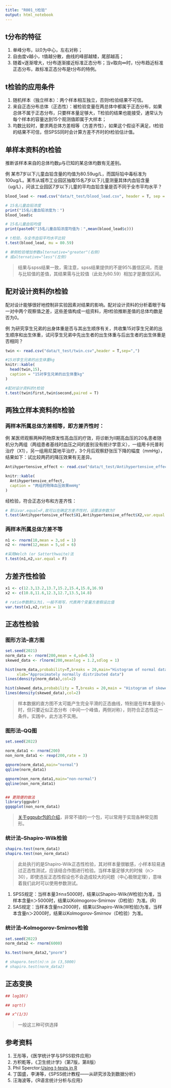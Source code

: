 ```yaml
---
title: "R001_t检验"
output: html_notebook
---
```


## t分布的特征

1. 单峰分布，以0为中心，左右对称；
2. 自由度ν越小，t值越分散，曲线的峰部越矮，尾部越高；
3. 随着ν逐渐增大，t分布逐渐接近标准正态分布；当ν取向∞时，t分布趋近标准正态分布，故标准正态分布是t分布的特例。

## t检验的应用条件

1. 随机样本（独立样本）：两个样本相互独立，否则t检验结果不可信。
2. 来自正态分布总体（正态性）：被检验变量在两总体中都属于正态分布，如果总体不属于正态分布，只要样本量足够大，T检验的结果也能接受，通常认为每个样本的容量达到15个观测值即属于大样本；
3. 均数比较时，要求两总体方差相等（方差齐性），如果这个假设不满足，t检验的结果不可信，但SPSS同时会计算方差不齐时的t检验估计值。

## 单样本资料的t检验

推断该样本来自的总体均数μ与已知的某总体均数有无差别。

例 某市7岁以下儿童血铅含量的均值为80.59ug/L，而国际铅中毒标准为100ug/L。某市从城市工业园区抽取15名7岁以下儿童测量其体内血铅含量（ug/L），问该工业园区7岁以下儿童的平均血铅含量是否不同于全市平均水平？

```r
blood_lead <- read.csv("data/t_test/blood_lead.csv", header = T, sep = ",")

# 15名儿童血铅浓度
print("15名儿童血铅浓度为：")
blood_lead$c

# 15名儿童血铅均值
print(paste0("15名儿童血铅浓度均值为：",mean(blood_lead$c)))

# t检验，与全市血铅平均水平比较
t.test(blood_lead, mu = 80.59)

# 单侧检验增加参数alternative="greater"(右侧)
# 或alternative="less"(左侧)
```

> 结果与spss结果一致，需注意，spss结果提供的不是95%置信区间，而是与比较值的差值，其结果需与比较值（此处为80.59）相加才是置信区间。

## 配对设计资料的t检验

配对设计能够很好地控制非实验因素对结果的影响。配对设计资料的分析着眼于每一对中两个观察值之差，这些差值构成一组资料，用t检验推断差值的总体均数是否为0。

例 为研究孪生兄弟的出身体重是否与其出生顺序有关，共收集15对孪生兄弟的出生顺序和出生体重，试问孪生兄弟中先出生者的出生体重与后出生者的出生体重是否相同？

```r
twin <- read.csv("data/t_test/twin.csv",header = T,sep=",")

#15对孪生兄弟的出生体重kg
knitr::kable(
  head(twin,15),
  caption = "15对孪生兄弟的出生体重kg"
)

```

```r
#配对设计资料的t检验
t.test(twin$first,twin$second,paired = T)

```

## 两独立样本资料的t检验

### 两样本所属总体方差相等，即方差齐性时：

例 某医师观察两种药物原发性高血压的疗效，将诊断为Ⅱ期高血压的20名患者随机分为两组（两组患者基线时血压之间的差别没有统计学意义），一组用卡托普利治疗（X1），另一组用尼莫地平治疗，3个月后观察舒张压下降的幅度（mmHg），结果如下：试比较两药的降压效果有无差异。

```r
Antihypertensive_effect <- read.csv("data/t_test/Antihypertensive_effect.csv",header = T,sep = ",")

knitr::kable(
  Antihypertensive_effect,
  caption = "两组药物降血压效果mmHg"
)
```

经检验，符合正态分布和方差齐性：

```r
# 默认var.equal=F,故可以在确定方差齐性时，设置该参数为T
t.test(Antihypertensive_effect$X1,Antihypertensive_effect$X2,var.equal = T)
```

### 两样本所属总体方差不等
```r
n1 <- rnorm(10,mean = 3,sd = 1)
n2 <- rnorm(12,mean = 5,sd = 6)

#采用Welch (or Satterthwaite)法
t.test(n1,n2,var.equal = F)
```

## 方差齐性检验
```r
x1 <- c(12.3,13.2,13.7,15.2,15.4,15.8,16.9)
x2 <- c(10.8,11.6,12.3,12.7,13.5,14.8)

# ratio参数默认为1，一般不用写，代表两个变量方差假设比值
var.test(x1,x2,ratio = 1)
```

## 正态性检验

### 图形方法--直方图
```r
set.seed(2021)
norm_data <- rnorm(200,mean = 4,sd=0.5)
skewed_data <- rlnorm(200,meanlog = 1.2,sdlog = 1)

hist(norm_data,probability=T,breaks = 20,main="Histogram of normal data",
     xlab="Approximately normally distributed data")
lines(density(norm_data),col=2)

hist(skewed_data,probability = T,breaks = 20,main = "Histogram of skewed data",xlab = "Very skewed data")
lines(density(skewed_data),col=2)
```

> 样本数据的直方图不太可能产生完全平滑的正态曲线，特别是在样本量很小时，但只要近似正态分布（中间一个峰值，两侧对称），则符合正态性这一条件。实践中，此方法不实用。

### 图形法--QQ图

```r
set.seed(2022)

norm_data1 <- rnorm(200)
non_norm_data1 <- rexp(200,rate = 3)

qqnorm(norm_data1,main="normal")
qqline(norm_data1)

qqnorm(non_norm_data1,main="non-normal")
qqline(non_norm_data1)


## 更简便的做法
library(ggpubr)
ggqqplot(non_norm_data1)

```

> [关于ggpubr包的介绍](https://rpkgs.datanovia.com/ggpubr/)，非常不错的一个包，可以常用于实现各种常见图形。

### 统计法--Shapiro-Wilk检验

```r
shapiro.test(norm_data1)
shapiro.test(non_norm_data1)
```

> 此处执行的是Shapiro-Wilk正态性检验，其对样本量很敏感，小样本较易通过正态性测试，应该结合作图进行检验。当样本量足够大的时候（n＞30），即使违反正态性假设也不会造成较大的问题（中心极限定理），意味着我们此时可以使用参数测试。

1. SPSS规定：当样本量3≤n≤5000时，结果以Shapiro-Wilk(W检验)为准，当样本含量n＞5000时，结果以Kolmogorov-Smirnov（D检验）为准。(R)
2. SAS规定：当样本含量n≤2000时，结果以Shapiro-Wilk(W检验)为准，当样本含量n＞2000时，结果以Kolmogorov-Smirnov（D检验）为准。

### 统计法--Kolmogorov-Smirnov检验
```r
set.seed(2022)
norm_data2 <- rnorm(6000)

ks.test(norm_data2,"pnorm")

# shaporo.test(n):n in (3,5000)
# shapiro.test(norm_data2)
```

## 正态变换

```r
## log10()

## sqrt()

## x^(1/3)
```
> 一般这三种可供选择


## 参考资料
1. 王彤等，《医学统计学与SPSS软件应用》
2. 方积乾等，《卫生统计学》（第7版，第8版）
3. Phil Sperctor:[Using t-tests in R](https://statistics.berkeley.edu/computing/r-t-tests) 
4. 丁国盛，李涛等，《SPSS统计教程——从研究涉及到数据分析》
5. 汪海波等，《R语言统计分析与应用》


